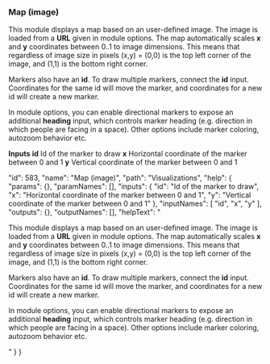 ### Map (image)

This module displays a map based on an user-defined image. The image is loaded from a **URL** given in module options. The map automatically scales **x** and **y** coordinates between 0..1 to image dimensions. This means that regardless of image size in pixels (x,y) = (0,0) is the top left corner of the image, and (1,1) is the bottom right corner.  

Markers also have an **id**. To draw multiple markers, connect the **id** input. Coordinates for the same id will move the marker, and coordinates for a new id will create a new marker.  

In module options, you can enable directional markers to expose an additional **heading** input, which controls marker heading (e.g. direction in which people are facing in a space). Other options include marker coloring, autozoom behavior etc.

**Inputs**
**id**
Id of the marker to draw
**x**
Horizontal coordinate of the marker between 0 and 1
**y**
Vertical coordinate of the marker between 0 and 1








  "id": 583,
  "name": "Map (image)",
  "path": "Visualizations",
  "help": {
    "params": {},
    "paramNames": [],
    "inputs": {
      "id": "Id of the marker to draw",
      "x": "Horizontal coordinate of the marker between 0 and 1",
      "y": "Vertical coordinate of the marker between 0 and 1"
    },
    "inputNames": [
      "id",
      "x",
      "y"
    ],
    "outputs": {},
    "outputNames": [],
    "helpText": "<p>This module displays a map based on an user-defined image. The image is loaded from a&nbsp;<strong>URL</strong>&nbsp;given in module options.&nbsp;The map automatically scales <strong>x</strong> and <strong>y</strong> coordinates between 0..1&nbsp;to image dimensions.&nbsp;This means&nbsp;that regardless of image size in pixels&nbsp;(x,y) = (0,0) is the top left corner of the image, and (1,1) is the bottom right corner.</p><p>Markers also have an&nbsp;<strong>id</strong>. To draw multiple markers, connect the <b>id</b> input. Coordinates for the same id will move the marker, and coordinates for a new id will create a new marker.</p><p>In module options, you can enable directional markers to expose an additional&nbsp;<strong>heading</strong>&nbsp;input, which controls marker heading (e.g. direction in which people are facing in a space). Other options include marker coloring, autozoom behavior etc.</p>"
  }
}